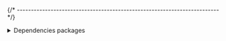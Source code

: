
{/* ------------------------------------------------------------------------ */}

<details>
<summary>Dependencies packages</summary>

`dependencies`:

- https://www.npmjs.com/package/TODO

`devDependencies`:

- https://www.npmjs.com/package/TODO

</details>

